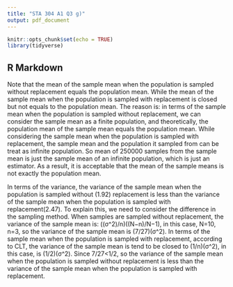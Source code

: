 ```yaml
---
title: "STA 304 A1 Q3 g)"
output: pdf_document
---
```


```r
knitr::opts_chunk$set(echo = TRUE)
library(tidyverse)
```

## R Markdown

Note that the mean of the sample mean when the population is sampled without replacement equals the population mean. While the mean of the sample mean when the population is sampled with replacement is closed but not equals to the population mean. The reason is: in terms of the sample mean when the population is sampled without replacement, we can consider the sample mean as a finite population, and theoretically, the population mean of the sample mean equals the population mean. While considering the sample mean when the population is sampled with replacement, the sample mean and the population it sampled from can be treat as infinite population. So mean of 250000 samples from the sample mean is just the sample mean of an infinite population, which is just an estimator. As a result, it is acceptable that the mean of the sample means is not exactly the population mean.

In terms of the variance, the variance of the sample mean when the population is sampled without (1.92) replacement is less than the variance of the sample mean when the population is sampled with replacement(2.47). To explain this, we need to consider the difference in the sampling method. When samples are sampled without replacement, the variance of the sample mean is: ((σ^2)/n)((N−n)/N−1), in this case, N=10, n=3, so the variance of the sample mean is (7/27)(σ^2). In terms of the sample mean when the population is sampled with replacement, according to CLT, the variance of the sample mean is tend to be closed to (1/n)(σ^2), in this case, is (1/2)(σ^2). Since 7/27<1/2, so the variance of the sample mean when the population is sampled without replacement is less than the variance of the sample mean when the population is sampled with replacement.



